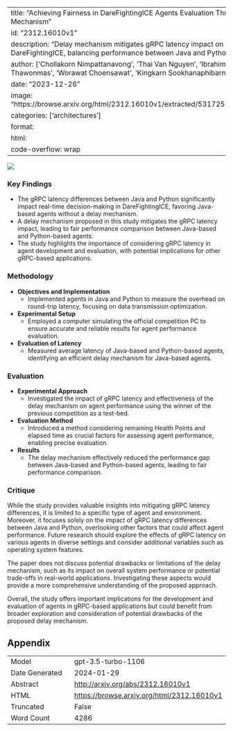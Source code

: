 
---
title: "Achieving Fairness in DareFightingICE Agents Evaluation Through a Delay Mechanism"
id: "2312.16010v1"
description: "Delay mechanism mitigates gRPC latency impact on agents in DareFightingICE, balancing performance between Java and Python."
author: ['Chollakorn Nimpattanavong', 'Thai Van Nguyen', 'Ibrahim Khan', 'Ruck Thawonmas', 'Worawat Choensawat', 'Kingkarn Sookhanaphibarn']
date: "2023-12-26"
image: "https://browse.arxiv.org/html/2312.16010v1/extracted/5317251/images/sandbox.png"
categories: ['architectures']
format:
  html:
    code-overflow: wrap
---

![](https://browse.arxiv.org/html/2312.16010v1/extracted/5317251/images/sandbox.png)

### Key Findings
- The gRPC latency differences between Java and Python significantly impact real-time decision-making in DareFightingICE, favoring Java-based agents without a delay mechanism.
- A delay mechanism proposed in this study mitigates the gRPC latency impact, leading to fair performance comparison between Java-based and Python-based agents.
- The study highlights the importance of considering gRPC latency in agent development and evaluation, with potential implications for other gRPC-based applications.

### Methodology
- **Objectives and Implementation**
  - Implemented agents in Java and Python to measure the overhead on round-trip latency, focusing on data transmission optimization.
- **Experimental Setup**
  - Employed a computer simulating the official competition PC to ensure accurate and reliable results for agent performance evaluation.
- **Evaluation of Latency**
  - Measured average latency of Java-based and Python-based agents, identifying an efficient delay mechanism for Java-based agents.

### Evaluation
- **Experimental Approach**
  - Investigated the impact of gRPC latency and effectiveness of the delay mechanism on agent performance using the winner of the previous competition as a test-bed.
- **Evaluation Method**
  - Introduced a method considering remaining Health Points and elapsed time as crucial factors for assessing agent performance, enabling precise evaluation.
- **Results**
  - The delay mechanism effectively reduced the performance gap between Java-based and Python-based agents, leading to fair performance comparison.

### Critique
While the study provides valuable insights into mitigating gRPC latency differences, it is limited to a specific type of agent and environment. Moreover, it focuses solely on the impact of gRPC latency differences between Java and Python, overlooking other factors that could affect agent performance. Future research should explore the effects of gRPC latency on various agents in diverse settings and consider additional variables such as operating system features.

The paper does not discuss potential drawbacks or limitations of the delay mechanism, such as its impact on overall system performance or potential trade-offs in real-world applications. Investigating these aspects would provide a more comprehensive understanding of the proposed approach.

Overall, the study offers important implications for the development and evaluation of agents in gRPC-based applications but could benefit from broader exploration and consideration of potential drawbacks of the proposed delay mechanism.

## Appendix

|          |          |
|----------|----------|
| Model     | gpt-3.5-turbo-1106       |
| Date Generated     | 2024-01-29       |
| Abstract | [http://arxiv.org/abs/2312.16010v1](http://arxiv.org/abs/2312.16010v1)        |
| HTML     | [https://browse.arxiv.org/html/2312.16010v1](https://browse.arxiv.org/html/2312.16010v1)       |
| Truncated       | False       |
| Word Count       | 4286       |